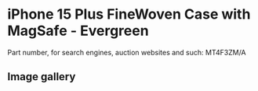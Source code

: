 
# iPhone 15 Plus FineWoven Case with MagSafe - Evergreen

Part number, for search engines, auction websites and such: MT4F3ZM/A

## Image gallery

<div style={{ width: "768px" }}>
  <GalleryComponent
    images={[
      {
        original: "/everysource/MT4F3.webp",
        thumbnail: "/everypreview/MT4F3.webp",
      },
      {
        original: "/everysource/MT4F3_AV1.webp",
        thumbnail: "/everypreview/MT4F3_AV1.webp",
      },
      {
        original: "/everysource/MT4F3_AV2.webp",
        thumbnail: "/everypreview/MT4F3_AV2.webp",
      },
      {
        original: "/everysource/MT4F3_AV3.webp",
        thumbnail: "/everypreview/MT4F3_AV3.webp",
      },
      {
        original: "/everysource/MT4F3_AV4.webp",
        thumbnail: "/everypreview/MT4F3_AV4.webp",
      }
    ]}
  />
</div>